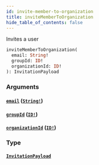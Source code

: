 ```yaml
---
id: invite-member-to-organization
title: inviteMemberToOrganization
hide_table_of_contents: false
---
```



Invites a user

```graphql
inviteMemberToOrganization(
  email: String!
  groupId: ID!
  organizationId: ID!
): InvitationPayload
```


### Arguments

#### [`email`](#) ([`String!`](/swapi/scalars/string))




#### [`groupId`](#) ([`ID!`](/swapi/scalars/id))




#### [`organizationId`](#) ([`ID!`](/swapi/scalars/id))




### Type

#### [`InvitationPayload`](/swapi/objects/invitation-payload)






